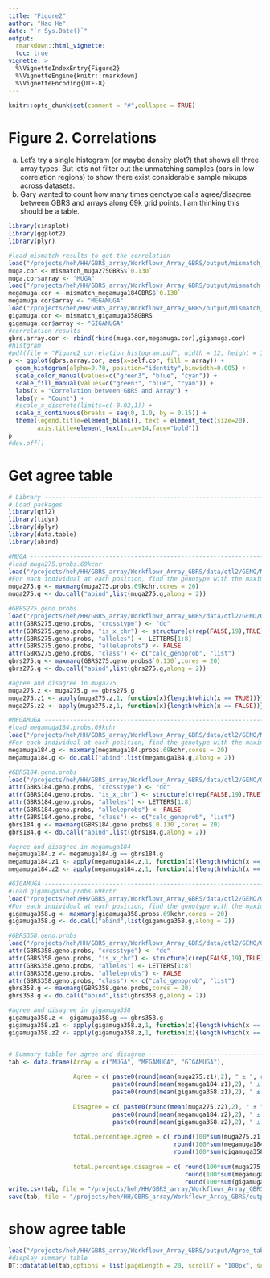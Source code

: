```yaml
---
title: "Figure2"
author: "Hao He"
date: "`r Sys.Date()`"
output: 
  rmarkdown::html_vignette:
  toc: true
vignette: >
  %\VignetteIndexEntry{Figure2}
  %\VignetteEngine{knitr::rmarkdown}
  %\VignetteEncoding{UTF-8}
---
```


```r
knitr::opts_chunk$set(comment = "#",collapse = TRUE)
```

# Figure 2. Correlations
a) Let’s try a single histogram (or maybe density plot?) that shows all three array types. But let’s not filter out the unmatching samples (bars in low correlation regions) to show there exist considerable sample mixups across datasets.
b) Gary wanted to count how many times genotype calls agree/disagree between GBRS and arrays along 69k grid points. I am thinking this should be a table.

```r
library(sinaplot)
library(ggplot2)
library(plyr)

#load mismatch results to get the correlation
load("/projects/heh/HH/GBRS_array/Workflowr_Array_GBRS/output/mismatch_muga275GBRS.RData")
muga.cor <- mismatch_muga275GBRS$`0.130`
muga.cor$array <- "MUGA"
load("/projects/heh/HH/GBRS_array/Workflowr_Array_GBRS/output/mismatch_megamuga184GBRS.RData")
megamuga.cor <- mismatch_megamuga184GBRS$`0.130`
megamuga.cor$array <- "MEGAMUGA"
load("/projects/heh/HH/GBRS_array/Workflowr_Array_GBRS/output/mismatch_gigamuga358GBRS.RData")
gigamuga.cor <- mismatch_gigamuga358GBRS
gigamuga.cor$array <- "GIGAMUGA"
#correlation results
gbrs.array.cor <- rbind(rbind(muga.cor,megamuga.cor),gigamuga.cor)
#histgram
#pdf(file = "Figure2_correlation_histogram.pdf", width = 12, height = 10)
p <- ggplot(gbrs.array.cor, aes(x=self.cor, fill = array)) +
  geom_histogram(alpha=0.70, position="identity",binwidth=0.005) +
  scale_color_manual(values=c("green3", "blue", "cyan")) +
  scale_fill_manual(values=c("green3", "blue", "cyan")) +
  labs(x = "Correlation between GBRS and Array") +
  labs(y = "Count") +
  #scale_x_discrete(limits=c(-0.02,1)) +
  scale_x_continuous(breaks = seq(0, 1.0, by = 0.15)) +
  theme(legend.title=element_blank(), text = element_text(size=20), 
        axis.title=element_text(size=14,face="bold"))
p
#dev.off()
```

# Get agree table
```r
# Library -----------------------------------------------------------------
# Load packages
library(qtl2)
library(tidyr)
library(dplyr)
library(data.table)
library(abind)

#MUGA -----------------------------------------------------------------
#load muga275.probs.69kchr  
load("/projects/heh/HH/GBRS_array/Workflowr_Array_GBRS/data/qtl2/GENO/MG/muga275.probs.69kchr.RData")
#For each individual at each position, find the genotype with the maximum marginal probability.
muga275.g <- maxmarg(muga275.probs.69kchr,cores = 20)
muga275.g <- do.call("abind",list(muga275.g,along = 2))

#GBRS275.geno.probs
load("/projects/heh/HH/GBRS_array/Workflowr_Array_GBRS/data/qtl2/GENO/GBRS/GBRS275.geno.probs.RData")
attr(GBRS275.geno.probs, "crosstype") <- "do"
attr(GBRS275.geno.probs, "is_x_chr") <- structure(c(rep(FALSE,19),TRUE), names=1:20)
attr(GBRS275.geno.probs, "alleles") <- LETTERS[1:8]
attr(GBRS275.geno.probs, "alleleprobs") <- FALSE
attr(GBRS275.geno.probs, "class") <- c("calc_genoprob", "list")
gbrs275.g <- maxmarg(GBRS275.geno.probs$`0.130`,cores = 20)
gbrs275.g <- do.call("abind",list(gbrs275.g,along = 2))

#agree and disagree in muga275
muga275.z <- muga275.g == gbrs275.g
muga275.z1 <- apply(muga275.z,1, function(x){length(which(x == TRUE))})
muga275.z2 <- apply(muga275.z,1, function(x){length(which(x == FALSE))})

#MEGAMUGA -----------------------------------------------------------------
#load megamuga184.probs.69kchr  
load("/projects/heh/HH/GBRS_array/Workflowr_Array_GBRS/data/qtl2/GENO/MM/megamuga184.probs.69kchr.RData")
#For each individual at each position, find the genotype with the maximum marginal probability.
megamuga184.g <- maxmarg(megamuga184.probs.69kchr,cores = 20)
megamuga184.g <- do.call("abind",list(megamuga184.g,along = 2))

#GBRS184.geno.probs
load("/projects/heh/HH/GBRS_array/Workflowr_Array_GBRS/data/qtl2/GENO/GBRS/GBRS184.geno.probs.RData")
attr(GBRS184.geno.probs, "crosstype") <- "do"
attr(GBRS184.geno.probs, "is_x_chr") <- structure(c(rep(FALSE,19),TRUE), names=1:20)
attr(GBRS184.geno.probs, "alleles") <- LETTERS[1:8]
attr(GBRS184.geno.probs, "alleleprobs") <- FALSE
attr(GBRS184.geno.probs, "class") <- c("calc_genoprob", "list")
gbrs184.g <- maxmarg(GBRS184.geno.probs$`0.130`,cores = 20)
gbrs184.g <- do.call("abind",list(gbrs184.g,along = 2))

#agree and disagree in megamuga184
megamuga184.z <- megamuga184.g == gbrs184.g
megamuga184.z1 <- apply(megamuga184.z,1, function(x){length(which(x == TRUE))})
megamuga184.z2 <- apply(megamuga184.z,1, function(x){length(which(x == FALSE))})

#GIGAMUGA -----------------------------------------------------------------
#load gigamuga358.probs.69kchr  
load("/projects/heh/HH/GBRS_array/Workflowr_Array_GBRS/data/qtl2/GENO/GM/gigamuga358.probs.69kchr.RData")
#For each individual at each position, find the genotype with the maximum marginal probability.
gigamuga358.g <- maxmarg(gigamuga358.probs.69kchr,cores = 20)
gigamuga358.g <- do.call("abind",list(gigamuga358.g,along = 2))

#GBRS358.geno.probs
load("/projects/heh/HH/GBRS_array/Workflowr_Array_GBRS/data/qtl2/GENO/GBRS/GBRS358.geno.probs.RData")
attr(GBRS358.geno.probs, "crosstype") <- "do"
attr(GBRS358.geno.probs, "is_x_chr") <- structure(c(rep(FALSE,19),TRUE), names=1:20)
attr(GBRS358.geno.probs, "alleles") <- LETTERS[1:8]
attr(GBRS358.geno.probs, "alleleprobs") <- FALSE
attr(GBRS358.geno.probs, "class") <- c("calc_genoprob", "list")
gbrs358.g <- maxmarg(GBRS358.geno.probs,cores = 20)
gbrs358.g <- do.call("abind",list(gbrs358.g,along = 2))

#agree and disagree in gigamuga358
gigamuga358.z <- gigamuga358.g == gbrs358.g
gigamuga358.z1 <- apply(gigamuga358.z,1, function(x){length(which(x == TRUE))})
gigamuga358.z2 <- apply(gigamuga358.z,1, function(x){length(which(x == FALSE))})


# Summary table for agree and disagree ------------------------------------
tab <- data.frame(Array = c("MUGA", "MEGAMUGA", "GIGAMUGA"),
                  
                  Agree = c( paste0(round(mean(muga275.z1),2), " ± ", round(sd(muga275.z1), 2)),
                             paste0(round(mean(megamuga184.z1),2), " ± ", round(sd(megamuga184.z1), 2)),
                             paste0(round(mean(gigamuga358.z1),2), " ± ", round(sd(gigamuga358.z1), 2))),
                  
                  Disagree = c( paste0(round(mean(muga275.z2),2), " ± ", round(sd(muga275.z2), 2)),
                             paste0(round(mean(megamuga184.z2),2), " ± ", round(sd(megamuga184.z2), 2)),
                             paste0(round(mean(gigamuga358.z2),2), " ± ", round(sd(gigamuga358.z2), 2))),
                  
                  total.percentage.agree = c( round(100*sum(muga275.z1)/c(dim(muga275.z)[1]*dim(muga275.z)[2]),3),
                                              round(100*sum(megamuga184.z1)/c(dim(megamuga184.z)[1]*dim(megamuga184.z)[2]),3),
                                              round(100*sum(gigamuga358.z1)/c(dim(gigamuga358.z)[1]*dim(gigamuga358.z)[2]),3)),
                  
                  total.percentage.disagree = c( round(100*sum(muga275.z2)/c(dim(muga275.z)[1]*dim(muga275.z)[2]),3),
                                                 round(100*sum(megamuga184.z2)/c(dim(megamuga184.z)[1]*dim(megamuga184.z)[2]),3),
                                                 round(100*sum(gigamuga358.z2)/c(dim(gigamuga358.z)[1]*dim(gigamuga358.z)[2]),3)))
write.csv(tab, file = "/projects/heh/HH/GBRS_array/Workflowr_Array_GBRS/output/Agree_table_three_array.csv")  
save(tab, file = "/projects/heh/HH/GBRS_array/Workflowr_Array_GBRS/output/Agree_table_three_array.RData")  
```

# show agree table
```r
load("/projects/heh/HH/GBRS_array/Workflowr_Array_GBRS/output/Agree_table_three_array.RData")                       
#display summary table
DT::datatable(tab,options = list(pageLength = 20, scrollY = "100px", scrollX = "20px"))
```


